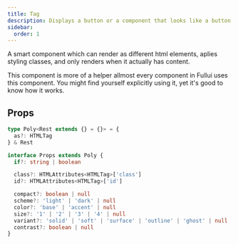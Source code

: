 ```yaml
---
title: Tag
description: Displays a button or a component that looks like a button.
sidebar:
  order: 1
---
```


A smart component which can render as different html elements, aplies styling classes, and only renders when it actually has content.

This component is more of a helper allmost every component in Fullui uses this component. You might find yourself explicitly using it, yet it's good to know how it works.

## Props
```ts
type Poly<Rest extends {} = {}> = {
  as?: HTMLTag
} & Rest

interface Props extends Poly {
  if?: string | boolean

  class?: HTMLAttributes<HTMLTag>['class']
  id?: HTMLAttributes<HTMLTag>['id']

  compact?: boolean | null
  scheme?: 'light' | 'dark' | null
  color?: 'base' | 'accent' | null
  size?: '1' | '2' | '3' | '4' | null
  variant?: 'solid' | 'soft' | 'surface' | 'outline' | 'ghost' | null
  contrast?: boolean | null
}
```
